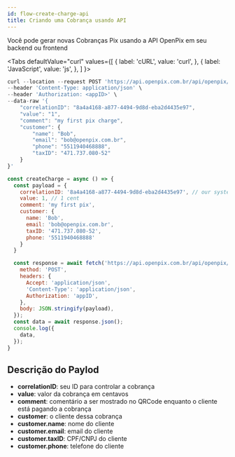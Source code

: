 ```yaml
---
id: flow-create-charge-api
title: Criando uma Cobrança usando API
---
```



Você pode gerar novas Cobranças Pix usando a API OpenPix em seu backend ou frontend

<Tabs
defaultValue="curl"
    values={[
    { label: 'cURL', value: 'curl', },
    { label: 'JavaScript', value: 'js', }, 
    ]
}>
<TabItem value="curl">

```jsx
curl --location --request POST 'https://api.openpix.com.br/api/openpix/v1/charge' \
--header 'Content-Type: application/json' \
--header 'Authorization: <appID>' \
--data-raw '{
    "correlationID": "8a4a4168-a877-4494-9d8d-eba2d4435e97",
    "value": "1",
    "comment": "my first pix charge",
    "customer": {
        "name": "Bob",
        "email": "bob@openpix.com.br",
        "phone": "5511940468888",
        "taxID": "471.737.080-52"
    }
}'
```

</TabItem>
<TabItem value="js">

```jsx
const createCharge = async () => {
  const payload = {
    correlationID: '8a4a4168-a877-4494-9d8d-eba2d4435e97', // our system id
    value: 1, // 1 cent
    comment: 'my first pix',
    customer: {
      name: 'Bob',
      email: 'bob@openpix.com.br',
      taxID: '471.737.080-52',
      phone: '5511940468888'
    }
  }

  const response = await fetch('https://api.openpix.com.br/api/openpix/v1/charge', {
    method: 'POST',
    headers: {
      Accept: 'application/json',
      'Content-Type': 'application/json',
      Authorization: 'appID',
    },
    body: JSON.stringify(payload),
  });
  const data = await response.json();
  console.log({
    data,
  });
}
```

</TabItem>
</Tabs>

## Descrição do Paylod

- **correlationID**: seu ID para controlar a cobrança
- **value**: valor da cobrança em centavos
- **comment**: comentário a ser mostrado no QRCode enquanto o cliente está pagando a cobrança
- **customer**: o cliente dessa cobrança
- **customer.name**: nome do cliente
- **customer.email**: email do cliente
- **customer.taxID**: CPF/CNPJ do cliente
- **customer.phone**: telefone do cliente
